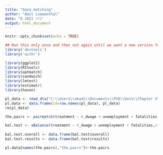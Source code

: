 ---
title: "Gaza_matching"
author: "Amit Loewenthal"
date: "8 ביוני 2021"
output: html_document
---

```{r setup, include=FALSE}
knitr::opts_chunk$set(echo = TRUE)
```




```{r eval=FALSE, include=FALSE, echo=FALSE}
## Run this only once and then not again until we want a new version from github
library('devtools')
library('withr')
```

```{r echo=FALSE, message=FALSE, warning=FALSE, warnings=FALSE}

library(ggplot2)
library(RItools)
library(optmatch)
library(sandwich)
library(lmtest)
library(estimatr)
library(haven)
```


```{r data_import}
pl_data <- read_dta("C:\\Users\\akadi\\Documents\\PhD\\Data\\Chapter 4\\matching_gaza.dta")
pl.data <- data.frame(id=row.names(pl_data), pl_data)
rm(pl_data)
```

```{r pair.matching}
the.pairs <- pairmatch(treatment ~ r_dwage + unemployment + fatalities, controls = 1, data = pl.data)

bal.test <- xBalance(treatment ~ r_dwage + unemployment + fatalities,strata = list(nonstrat=NULL,the.pairs = ~the.pairs),data = pl.data,report ="all")
    
bal.test.overall <- data.frame(bal.test$overall)
bal.test.results <- data.frame(bal.test$results)

pl.data[names(the.pairs),"the.pairs"]<-the.pairs

```

```{}
```